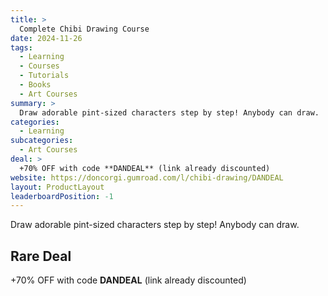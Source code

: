 ```yaml
---
title: >
  Complete Chibi Drawing Course
date: 2024-11-26
tags:
  - Learning
  - Courses
  - Tutorials
  - Books
  - Art Courses
summary: >
  Draw adorable pint-sized characters step by step! Anybody can draw.
categories:
  - Learning
subcategories:
  - Art Courses
deal: >
  +70% OFF with code **DANDEAL** (link already discounted)
website: https://doncorgi.gumroad.com/l/chibi-drawing/DANDEAL
layout: ProductLayout
leaderboardPosition: -1
---
```

Draw adorable pint-sized characters step by step! Anybody can draw.

## Rare Deal

+70% OFF with code **DANDEAL** (link already discounted)
